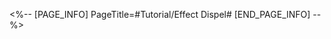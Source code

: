 <%-- [PAGE_INFO]
PageTitle=#Tutorial/Effect Dispel#
[END_PAGE_INFO] --%>
{{Tutorial
|sort      = 221201
|title     = Effect Dispel
|subtitle  = 
|type      = Battle
|about     = 
|image1    = Tutorial Effect Dispel 1.png{{subst:void|<!--$UPLOAD:<<SpriteOutput/TutorialPic/TutorialPage_221201.png>-<Tutorial Effect Dispel 1.png>>}}
|text1     = Abilities from certain characters can {{Color|h|nobold=1|dispel}} {{Color|h|nobold=1|debuffs}} applied to allies. These can play a vital role at crucial moments.
|image2    = Tutorial Effect Dispel 2.png{{subst:void|<!--$UPLOAD:<<SpriteOutput/TutorialPic/TutorialPage_221202.png>-<Tutorial Effect Dispel 2.png>>}}
|text2     = Abilities from certain characters can {{Color|h|nobold=1|dispel}} {{Color|h|nobold=1|buffs}} applied to enemies. These can change the battlefield when fighting special enemies.
}}